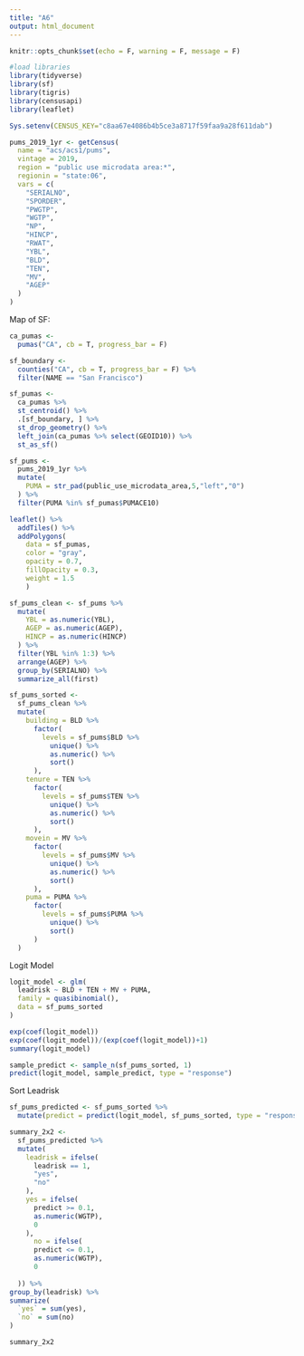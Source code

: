 ```yaml
---
title: "A6"
output: html_document
---
```


```r
knitr::opts_chunk$set(echo = F, warning = F, message = F)
```

```r
#load libraries
library(tidyverse)
library(sf)
library(tigris)
library(censusapi)
library(leaflet)

Sys.setenv(CENSUS_KEY="c8aa67e4086b4b5ce3a8717f59faa9a28f611dab")

```

```r

pums_2019_1yr <- getCensus(
  name = "acs/acs1/pums",
  vintage = 2019,
  region = "public use microdata area:*", 
  regionin = "state:06",
  vars = c(
    "SERIALNO",
    "SPORDER",
    "PWGTP",
    "WGTP",
    "NP",
    "HINCP",
    "RWAT",
    "YBL",
    "BLD",
    "TEN",
    "MV",
    "AGEP"
  )
)

```

Map of SF:
```r

ca_pumas <-
  pumas("CA", cb = T, progress_bar = F) 

sf_boundary <-
  counties("CA", cb = T, progress_bar = F) %>%
  filter(NAME == "San Francisco")

sf_pumas <-
  ca_pumas %>% 
  st_centroid() %>% 
  .[sf_boundary, ] %>% 
  st_drop_geometry() %>% 
  left_join(ca_pumas %>% select(GEOID10)) %>% 
  st_as_sf()

sf_pums <-
  pums_2019_1yr %>% 
  mutate(
    PUMA = str_pad(public_use_microdata_area,5,"left","0")
  ) %>% 
  filter(PUMA %in% sf_pumas$PUMACE10)

leaflet() %>%
  addTiles() %>% 
  addPolygons(
    data = sf_pumas,
    color = "gray",
    opacity = 0.7,
    fillOpacity = 0.3,
    weight = 1.5
    )

```

```r

sf_pums_clean <- sf_pums %>%
  mutate(
    YBL = as.numeric(YBL),
    AGEP = as.numeric(AGEP),
    HINCP = as.numeric(HINCP)
  ) %>% 
  filter(YBL %in% 1:3) %>% 
  arrange(AGEP) %>% 
  group_by(SERIALNO) %>% 
  summarize_all(first)

sf_pums_sorted <-
  sf_pums_clean %>%
  mutate(
    building = BLD %>% 
      factor(
        levels = sf_pums$BLD %>% 
          unique() %>%
          as.numeric() %>% 
          sort()
      ),
    tenure = TEN %>%
      factor(
        levels = sf_pums$TEN %>% 
          unique() %>%
          as.numeric() %>% 
          sort()
      ),
    movein = MV %>%
      factor(
        levels = sf_pums$MV %>% 
          unique() %>%
          as.numeric() %>% 
          sort()
      ),
    puma = PUMA %>%
      factor(
        levels = sf_pums$PUMA %>% 
          unique() %>%
          sort()
      )
  )

```

Logit Model 
```r

logit_model <- glm(
  leadrisk ~ BLD + TEN + MV + PUMA,
  family = quasibinomial(),
  data = sf_pums_sorted
)

exp(coef(logit_model))
exp(coef(logit_model))/(exp(coef(logit_model))+1)
summary(logit_model)

sample_predict <- sample_n(sf_pums_sorted, 1)
predict(logit_model, sample_predict, type = "response")

```
Sort Leadrisk 
```r

sf_pums_predicted <- sf_pums_sorted %>% 
  mutate(predict = predict(logit_model, sf_pums_sorted, type = "response"))

summary_2x2 <-
  sf_pums_predicted %>% 
  mutate(
    leadrisk = ifelse(
      leadrisk == 1, 
      "yes", 
      "no"
    ),
    yes = ifelse(
      predict >= 0.1, 
      as.numeric(WGTP),
      0
    ),
      no = ifelse(
      predict <= 0.1, 
      as.numeric(WGTP),
      0
      
  )) %>% 
group_by(leadrisk) %>% 
summarize(
  `yes` = sum(yes),  
  `no` = sum(no)
)

summary_2x2

```